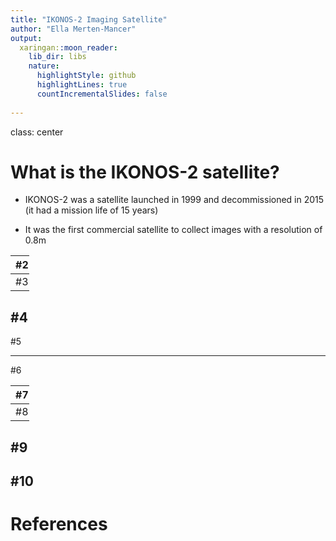 ```yaml
---
title: "IKONOS-2 Imaging Satellite"
author: "Ella Merten-Mancer"
output:
  xaringan::moon_reader:
    lib_dir: libs
    nature:
      highlightStyle: github
      highlightLines: true
      countIncrementalSlides: false
      
---
```


class: center

# What is the IKONOS-2 satellite?

- IKONOS-2 was a satellite launched in 1999 and decommissioned in 2015 (it had a mission life of 15 years)

- It was the first commercial satellite to collect images with a resolution of 0.8m

---
#2
---
#3

---
#4
---
#5



---

#6

---
#7
---
#8
---
#9
---
#10
---
# References

